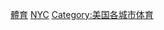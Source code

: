 {{Commonscat|Sports in New York City}}

[[Category:紐約市|體育]]
[[Category:紐約州體育|NYC]]
[[Category:美国各城市体育|Category:美国各城市体育]]